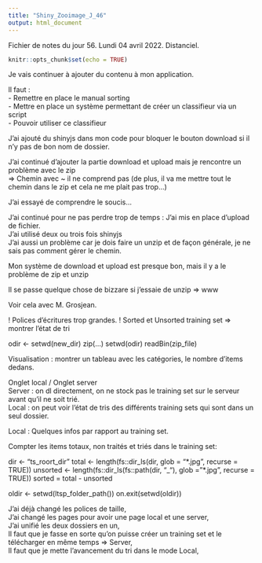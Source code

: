 ```yaml
---
title: "Shiny_Zooimage_J_46"
output: html_document
---
```


Fichier de notes du jour 56. Lundi 04 avril 2022.   Distanciel.

```r
knitr::opts_chunk$set(echo = TRUE)
```

Je vais continuer à ajouter du contenu à mon application.

Il faut : \
 - Remettre en place le manual sorting \
 - Mettre en place un système permettant de créer un classifieur via un script \
 - Pouvoir utiliser ce classifieur \
 

J'ai ajouté du shinyjs dans mon code pour bloquer le bouton download si il n'y pas de bon nom de dossier. \

J'ai continué d'ajouter la partie download et upload mais je rencontre un problème avec le zip \
=> Chemin avec ~ il ne comprend pas (de plus, il va me mettre tout le chemin dans le zip et cela ne me plait pas trop...)
 
J'ai essayé de comprendre le soucis...

J'ai continué pour ne pas perdre trop de temps : J'ai mis en place d'upload de fichier. \
J'ai utilisé deux ou trois fois shinyjs \
J'ai aussi un problème car je dois faire un unzip et de façon générale, je ne sais pas comment gérer le chemin. \

Mon système de download et upload est presque bon, mais il y a le problème de zip et unzip \

Il se passe quelque chose de bizzare si j'essaie de unzip => www \

Voir cela avec M. Grosjean. \

 ! Polices d'écritures trop grandes.
 ! Sorted et Unsorted training set => montrer l'état de tri


odir <- setwd(new_dir)
zip(...)
setwd(odir)
readBin(zip_file)


Visualisation : montrer un tableau avec les catégories, le nombre d'items dedans.


Onglet local / Onglet server \
Server : on dl directement, on ne stock pas le training set sur le serveur avant qu'il ne soit trié. \
Local : on peut voir l'état de tris des différents training sets qui sont dans un seul dossier. \

Local : Quelques infos par rapport au training set. \

Compter les items totaux, non traités et triés dans le training set:

dir <- "ts_roort_dir"
total <- length(fs::dir_ls(dir, glob = "*.jpg", recurse = TRUE))
unsorted <- length(fs::dir_ls(fs::path(dir, "_"), glob = "*.jpg", recurse = TRUE))
sorted = total - unsorted

oldir <- setwd(ltsp_folder_path())
        on.exit(setwd(oldir))


J'ai déjà changé les polices de taille, \
J'ai changé les pages pour avoir une page local et une server, \
J'ai unifié les deux dossiers en un, \
Il faut que je fasse en sorte qu'on puisse créer un training set et le télécharger en même temps => Server, \
Il faut que je mette l'avancement du tri dans le mode Local, \

